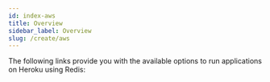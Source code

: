 ```yaml
---
id: index-aws
title: Overview  
sidebar_label: Overview
slug: /create/aws
---
```



The following links provide you with the available options to run applications on Heroku using Redis:

<div class="row">
 <div class="col">
     <RedisCard
        title="Redis on AWS"
        description="Create a Redis database on AWS"
        page="/create/aws/redis-on-aws"
        />
 </div>
 <div class="col">
    <RedisCard
        title="How to Build a Slack Bot to Retrieve Lost Files Using AWS S3 and RediSearch"
        description="Building a Slack Bot to Retrieve Lost Files Using AWS S3 and RediSearch"
        page="/create/aws/slackbot"
        />
 </div>
 <div class="col">
    <RedisCard
        title="How to Deploy and Manage Redis Database on AWS Using Terraform"
        description="Using Terraform to Deploy and Manage Redis Database on AWS"
        page="/create/aws/terraform"
        />
 </div>
 </div>

 <div class="row">
 <div class="col">
     <RedisCard
        title="How to Build a Real-Time Bidding Platform using NodeJS, AWS Lambda and Redis"
        description="Learn how to build a Real-Time Bidding Platform using NodeJS, AWS Lambda and Redis"
        page="/create/aws/bidding-on-aws"
        />
 </div>
 <div class="col">
     <RedisCard
        title="How to migrate your database from AWS Elasticache to Redis without any downtime"
        description="Migrating Your Database from AWS Elasticache to Redis usin RIOT tool"
        page="/create/aws/import/database-migration-aws-elasticache-redis-enterprise-cloud"
        />
 </div>
 
 <div class="col">
     <RedisCard
        title="How to Build a Real-Time Chat application on AWS using Python and Redis"
        description="Building a Real-Time Chat application on AWS using Flask and Redis"
        page="/create/aws/chatapp"
        />
 </div>
 </div>
 <div class="row">
 <div class="col">
     <RedisCard
        title="How to Build and Deploy Your Own Analytics Dashboard using NodeJS and Redis on the AWS Platform"
        description="Learn how to Build and Deploy Your Own Analytics Dashboard using NodeJS, AWS Lambda and Redis"
        page="/create/aws/analytics-using-aws"
        />
 </div>

 


 </div>
